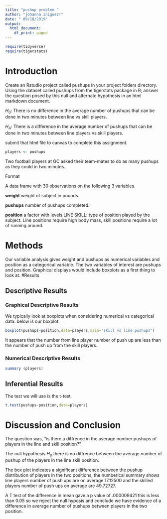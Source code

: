 ---
title: "pushup problem "
author: "johanna iniguez!"
date: " 09/18/2019"
output:
  html_document:
    df_print: paged
---

```{r include=FALSE,echo=FALSE}

require(tidyverse)
require(tigerstats)

```

# Introduction

<!--In this section you explain what you are trying to show.  Where did the data come from?  What is the research or other question you are trying to answer?!-->

Create an Rstudio project called pushups in your project folders directory. Using the dataset called pushups from the tigerstats package in R; answer the question posed by this null and alternate hypothesis in an html markdown document.

$H_0$: There is no difference in the average number of pushups that can be done in two minutes between line vs skill players.

$H_A$: There is a difference in the average number of pushups that can be done in two minutes between line players vs skill players. 

submit that html file to canvas to complete this assignment.

```{r}
players <- pushups
```
Two football players at GC asked their team-mates to do as many pushups as they could in two minutes.

Format

A data frame with 30 observations on the following 3 variables.

**weight**
weight of subject in pounds.

**pushups**
number of pushups completed.

**position**
a factor with levels LINE SKILL: type of position played by the subject. Line positions require high body mass, skill positions require a lot of running around.  

# Methods

<!--Decide on your methods:  use "variable analysis" or other appropriate descriptors.  Make sure to choose at least one graphical method and at least one numerical method.!-->
  
Our variable analysis gives weight and pushups as numerical variables and position as a categorical variable.  The two variables of interest are pushups and position. Graphical displays would include boxplots as a first thing to look at.
#Results

<!--Divide this section into two sub-sections:  One for your descriptive  results and one for your inferential results.!-->

## Descriptive Results

### Graphical Descriptive Results

<!--Graphical results here.  Make sure to show your code.  Provide appropriate labels for axes, giving units if possible, and provide a good title for the graph, too.  Use the graphical results to describe the patterns if any that exist in the data as focused toward the research question!-->
 We typically look at boxplots when considering numerical vs categorical data.  below is our boxplot.

```{r}
boxplot(pushups~position,data=players,main="skill vs line pushups")
```
  
It appears that the number from line player number of push up are less than the number of push up from the skill players.
 
### Numerical Descriptive Results

<!--Numerical results go here. Use the numerical results to describe the patterns if any that exist in the data as focused toward the research question!-->
```{r}
summary (players)
```

## Inferential Results

<!--State hypothesis clearly.  Make sure your discussion of the inferential test covers all the aspects that the test output produces, such as test statistic, p-value etc.  Make a decision about the null hypothesis, explain the assumptions on which the selected test/procedure was based, and why the chosen procedure satisfys the assumptions and is appropriate to answer the research question!-->

The test we will use is the t-test.

```{r}
t.test(pushups~position,data=players)
```
# Discussion and Conclusion

<!--Discussion and conclusion here.  If you found a relationship be sure to consider whether the relationship occurs because one of the variavbles causes the other, or whether they perhasps are related for some other reason.  Watch the chapter 6 videos from the GeorgeTown videos collection.!-->
The question was, "is there a diffrence in the average number pushups of players in the line and skill position?"

The null hypothesis $H_0$ there is no diffrence between the average number of pushup of the players in the line skill position. 

The box plot indicates a significant difference between the pushup distribution of players in the two positions, the numberical summary  shows line players number of push ups are on average  17.12500   and the skilled players number of push ups on average are 49.72727.


A T test of the difference in mean gave a p value of .000009421 this is less than 0.05
so we reject the null hyposis and conclude we have evidence of a difference in average number of pushups between players in the two position.   